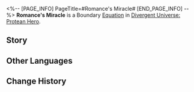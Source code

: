 <%-- [PAGE_INFO]
PageTitle=#Romance's Miracle#
[END_PAGE_INFO] --%>
{{Equation Infobox
|period   = Protean Hero
|rarity   = boundary
|path1    = Propagation*16
|effect   = Spend 100 points of Energy to use this ability and trigger Boundary Resonance with the Path of Propagation. Causes one designated ally to immediately take action and recovers {{Color|h|5}} Skill Point(s). Gains the "{{Extra Effect|Levitation|61000302}}" effect. When any enemy unit is defeated by a character with "{{Extra Effect|Levitation|61000302}}," Boundary Equation regenerates {{Color|h|50}} Energy, with the Max Energy set at 200.
|mentions = Mnestia
}}
'''Romance's Miracle''' is a Boundary [[Divergent Universe: Protean Hero/Equations|Equation]] in [[Divergent Universe: Protean Hero]].

==Story==
{{Description|This is a tale of love and propagation inscribed on a stone tablet. This is the miracle of Mnestia, the Chrysalis of Gold.<br />The god of beauty and love was so fragile that<br />Even a torrential rain could break their wings.<br />The Titankins, bearing the creator's image, hide beneath leaves, weeping.<br />They prayed to the gods for blessings.<br />"Born for such torment, why should we bother to flap our wings again?"<br />Hearing their prayers, the Chrysalis of Gold scattered their shimmering scale dust,<br />Covering the wings of the Titankins and granting them hundreds and thousands of offspring.<br />Their bodies grew heavy with the dust, and their lives shortened.<br />Bees and butterflies danced among flowers, only to age and die in a moment.<br />Yet hatched from eggs, their offspring continued the endless dance.<br />Oh, fragile butterfly! Life is short, why not dance to another tune?<br />}}
<!--
==Gameplay Notes==
* 
-->
==Other Languages==
{{Other Languages
|en   = Romance's Miracle
|zhs  = 浪漫之神迹
|zht  = 浪漫之神跡
|ja   = 「{{Rubi|浪漫|ろまん}}」の{{Rubi|神跡|しんせき}}
|ko   = 낭만의 기적
|es   = Milagro del romance
|fr   = Miracle de la Romance
|ru   = Чудо романтики
|th   = ปาฏิหาริย์แห่งจินตนิยม
|vi   = Thần Tích Lãng Mạn
|de   = Wunder der Romantik
|id   = Romance's Miracle
|pt   = Milagre do Romance
}}

==Change History==
{{Change History|3.1}}